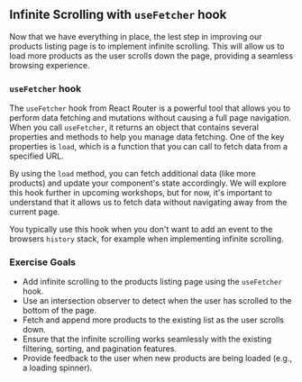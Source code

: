 ## Infinite Scrolling with `useFetcher` hook

Now that we have everything in place, the lest step in improving our products listing page is to implement infinite scrolling.
This will allow us to load more products as the user scrolls down the page, providing a seamless browsing experience.

### `useFetcher` hook
The `useFetcher` hook from React Router is a powerful tool that allows you to perform data fetching and mutations without causing a full page navigation.
When you call `useFetcher`, it returns an object that contains several properties and methods to help you manage data fetching. 
One of the key properties is `load`, which is a function that you can call to fetch data from a specified URL.

By using the `load` method, you can fetch additional data (like more products) and update your component's state accordingly. We will explore this 
hook further in upcoming workshops, but for now, it's important to understand that it allows us to fetch data without navigating away from the current page.

You typically use this hook when you don't want to add an event to the browsers `history` stack, for example when implementing infinite scrolling.

### Exercise Goals

- Add infinite scrolling to the products listing page using the `useFetcher` hook.
- Use an intersection observer to detect when the user has scrolled to the bottom of the page.
- Fetch and append more products to the existing list as the user scrolls down.
- Ensure that the infinite scrolling works seamlessly with the existing filtering, sorting, and pagination features.
- Provide feedback to the user when new products are being loaded (e.g., a loading spinner).